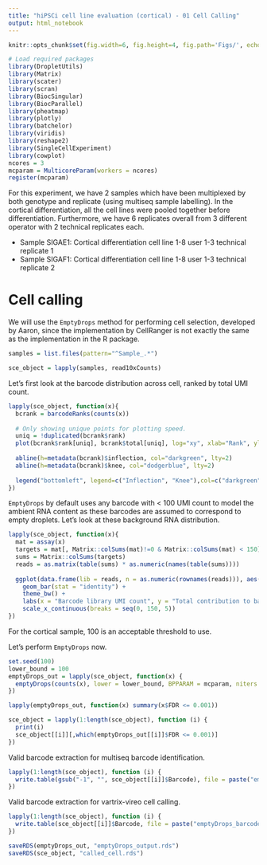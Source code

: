 ```yaml
---
title: "hiPSCi cell line evaluation (cortical) - 01 Cell Calling"
output: html_notebook
---
```


```r
knitr::opts_chunk$set(fig.width=6, fig.height=4, fig.path='Figs/', echo=FALSE, warning=FALSE, message=FALSE)
```

```r
# Load required packages
library(DropletUtils)
library(Matrix)
library(scater) 
library(scran)
library(BiocSingular)
library(BiocParallel)
library(pheatmap)
library(plotly)
library(batchelor)
library(viridis)
library(reshape2)
library(SingleCellExperiment)
library(cowplot)
ncores = 3
mcparam = MulticoreParam(workers = ncores)
register(mcparam)
```

For this experiment, we have 2 samples which have been multiplexed by both genotype and replicate (using multiseq sample labelling). In the cortical differentiation, all the cell lines were pooled together before differentiation. Furthermore, we have 6 replicates overall from 3 different operator with 2 technical replicates each.

- Sample SIGAE1: Cortical differentiation cell line 1-8 user 1-3 technical replicate 1 
- Sample SIGAF1: Cortical differentiation cell line 1-8 user 1-3 technical replicate 2

# Cell calling

We will use the `EmptyDrops` method for performing cell selection, developed by Aaron, since the implementation by CellRanger is not exactly the same as the implementation in the R package.


```r
samples = list.files(pattern="^Sample_.*")

sce_object = lapply(samples, read10xCounts)
```

Let's first look at the barcode distribution across cell, ranked by total UMI count.

```r
lapply(sce_object, function(x){
  bcrank = barcodeRanks(counts(x))
  
  # Only showing unique points for plotting speed.
  uniq = !duplicated(bcrank$rank)
  plot(bcrank$rank[uniq], bcrank$total[uniq], log="xy", xlab="Rank", ylab="Total UMI count", cex.lab=1.2)
  
  abline(h=metadata(bcrank)$inflection, col="darkgreen", lty=2)
  abline(h=metadata(bcrank)$knee, col="dodgerblue", lty=2)
  
  legend("bottomleft", legend=c("Inflection", "Knee"),col=c("darkgreen", "dodgerblue"), lty=2, cex=1.2)
})
```

`EmptyDrops` by default uses any barcode with < 100 UMI count to model the ambient RNA content as these barcodes are assumed to correspond to empty droplets. Let's look at these background RNA distribution.

```r
lapply(sce_object, function(x){
  mat = assay(x)
  targets = mat[, Matrix::colSums(mat)!=0 & Matrix::colSums(mat) < 150]
  sums = Matrix::colSums(targets)
  reads = as.matrix(table(sums) * as.numeric(names(table(sums))))
  
  ggplot(data.frame(lib = reads, n = as.numeric(rownames(reads))), aes(x = n, y= lib)) +
    geom_bar(stat = "identity") +
    theme_bw() +
    labs(x = "Barcode library UMI count", y = "Total contribution to background vector") +
    scale_x_continuous(breaks = seq(0, 150, 5))
})
```

For the cortical sample, 100 is an acceptable threshold to use. 

Let's perform `EmptyDrops` now.

```r
set.seed(100)
lower_bound = 100
emptyDrops_out = lapply(sce_object, function(x) {
  emptyDrops(counts(x), lower = lower_bound, BPPARAM = mcparam, niters = 10000)
})
```

```r
lapply(emptyDrops_out, function(x) summary(x$FDR <= 0.001))
```

```r
sce_object = lapply(1:length(sce_object), function (i) {
  print(i)
  sce_object[[i]][,which(emptyDrops_out[[i]]$FDR <= 0.001)]
})
```

Valid barcode extraction for multiseq barcode identification.

```r
lapply(1:length(sce_object), function (i) {
  write.table(gsub("-1", "", sce_object[[i]]$Barcode), file = paste("emptyDrops_barcode_", sce_object[[i]]$Sample[1], ".txt", sep=""), quote=FALSE, row.names = FALSE, col.names = FALSE)
})
```

Valid barcode extraction for vartrix-vireo cell calling.

```r
lapply(1:length(sce_object), function (i) {
  write.table(sce_object[[i]]$Barcode, file = paste("emptyDrops_barcode_", sce_object[[i]]$Sample[1], "_vartrix.txt", sep=""), quote=FALSE, row.names = FALSE, col.names = FALSE)
})
```

```r
saveRDS(emptyDrops_out, "emptyDrops_output.rds")
saveRDS(sce_object, "called_cell.rds")
```
